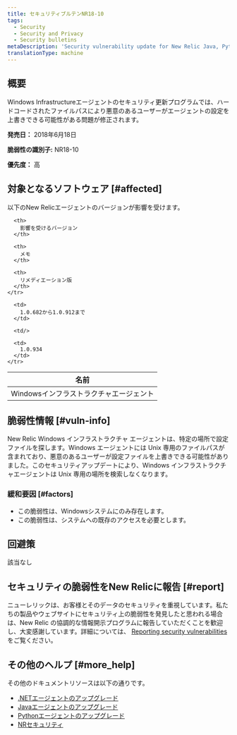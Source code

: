 ```yaml
---
title: セキュリティブルテンNR18-10
tags:
  - Security
  - Security and Privacy
  - Security bulletins
metaDescription: 'Security vulnerability update for New Relic Java, Python, and .NET agents.'
translationType: machine
---
```


## 概要

Windows Infrastructureエージェントのセキュリティ更新プログラムでは、ハードコードされたファイルパスにより悪意のあるユーザーがエージェントの設定を上書きできる可能性がある問題が修正されます。

**発売日：** 2018年6月18日

**脆弱性の識別子:** NR18-10

**優先度：** 高

## 対象となるソフトウェア [#affected]

以下のNew Relicエージェントのバージョンが影響を受けます。

<table>
  <thead>
    <tr>
      <th>
        名前
      </th>

      <th>
        影響を受けるバージョン
      </th>

      <th>
        メモ
      </th>

      <th>
        リメディエーション版
      </th>
    </tr>
  </thead>

  <tbody>
    <tr>
      <td>
        Windowsインフラストラクチャエージェント
      </td>

      <td>
        1.0.682から1.0.912まで
      </td>

      <td/>

      <td>
        1.0.934
      </td>
    </tr>
  </tbody>
</table>

## 脆弱性情報 [#vuln-info]

New Relic Windows インフラストラクチャ エージェントは、特定の場所で設定ファイルを探します。Windows エージェントには Unix 専用のファイルパスが含まれており、悪意のあるユーザーが設定ファイルを上書きできる可能性がありました。このセキュリティアップデートにより、Windows インフラストラクチャエージェントは Unix 専用の場所を検索しなくなります。

### 緩和要因 [#factors]

* この脆弱性は、Windowsシステムにのみ存在します。
* この脆弱性は、システムへの既存のアクセスを必要とします。

## 回避策

該当なし

## セキュリティの脆弱性をNew Relicに報告 [#report]

ニューレリックは、お客様とそのデータのセキュリティを重視しています。私たちの製品やウェブサイトにセキュリティ上の脆弱性を発見したと思われる場合は、New Relic の協調的な情報開示プログラムに報告していただくことを歓迎し、大変感謝しています。詳細については、 [Reporting security vulnerabilities](/docs/security/new-relic-security/data-privacy/reporting-security-vulnerabilities) をご覧ください。

## その他のヘルプ [#more_help]

その他のドキュメントリソースは以下の通りです。

* [.NETエージェントのアップグレード](/docs/agents/net-agent/installation/update-net-agent)
* [Javaエージェントのアップグレード](/docs/agents/java-agent/installation/upgrade-java-agent)
* [Pythonエージェントのアップグレード](/docs/agents/python-agent/installation-configuration/upgrade-python-agent)
* [NRセキュリティ](https://newrelic.com/security "新しいウィンドウにリンクが開きます。")

